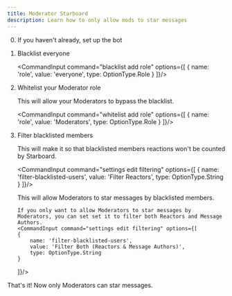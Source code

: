 ```yaml
---
title: Moderator Starboard
description: Learn how to only allow mods to star messages
---
```



<Steps>

0.  If you haven't already, set up the bot

    <LinkCard title="Getting Started" href="../getting-started"/>

1.  Blacklist everyone

    <CommandInput command="blacklist add role" options={[
        {
            name: 'role',
            value: 'everyone',
            type: OptionType.Role
        }
    ]}/>

2.  Whitelist your Moderator role

    This will allow your Moderators to bypass the blacklist.

    <CommandInput command="whitelist add role" options={[
        {
            name: 'role',
            value: 'Moderators',
            type: OptionType.Role
        }
    ]}/>

3.  Filter blacklisted members

    This will make it so that blacklisted members reactions won't be counted by Starboard.

    <CommandInput command="settings edit filtering" options={[
        {
            name: 'filter-blacklisted-users',
            value: 'Filter Reactors',
            type: OptionType.String
        }
    ]}/>

    <Aside type="note">
        This will allow Moderators to star messages by blacklisted members.
        
        If you only want to allow Moderators to star messages by Moderators, you can set set it to filter both Reactors and Message Authors.
        <CommandInput command="settings edit filtering" options={[
        {
            name: 'filter-blacklisted-users',
            value: 'Filter Both (Reactors & Message Authors)',
            type: OptionType.String
        }
    ]}/>
    </Aside>

</Steps>

That's it!  Now only Moderators can star messages.
